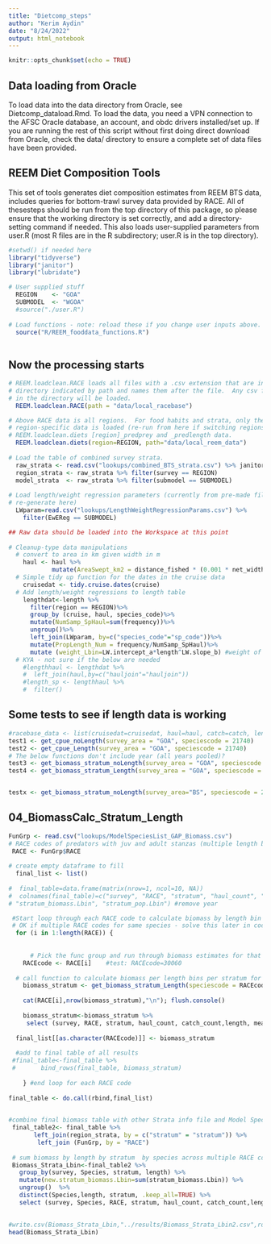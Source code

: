 ```yaml
---
title: "Dietcomp_steps"
author: "Kerim Aydin"
date: "8/24/2022"
output: html_notebook
---
```


```r
knitr::opts_chunk$set(echo = TRUE)
```

## Data loading from Oracle
To load data into the data directory from Oracle, see Dietcomp_dataload.Rmd.  To load the data, you need a VPN connection to the AFSC Oracle database, an account, and obdc drivers installed/set up.  If you are running the rest of this script without first doing direct download from Oracle, check the data/ directory to ensure a complete set of data files have been provided.

## REEM Diet Composition Tools
This set of tools generates diet composition estimates from REEM BTS data, includes queries for bottom-trawl survey data provided by RACE.  All of thesesteps should be run from the top directory of this package, so please ensure that the working directory is set correctly, and add a directory-setting command if needed.  This also loads user-supplied parameters from user.R (most R files are in the R subdirectory; user.R is in the top directory).
```r
#setwd() if needed here
library("tidyverse")
library("janitor") 
library("lubridate")

# User supplied stuff
  REGION    <- "GOA"
  SUBMODEL  <- "WGOA"
  #source("./user.R")
  
# Load functions - note: reload these if you change user inputs above.
  source("R/REEM_fooddata_functions.R")
  
```


## Now the processing starts
```r

# REEM.loadclean.RACE loads all files with a .csv extension that are in the 
# directory indicated by path and names them after the file.  Any csv file
# in the directory will be loaded.
  REEM.loadclean.RACE(path = "data/local_racebase")

# Above RACE data is all regions.  For food habits and strata, only the
# region-specific data is loaded (re-run from here if switching regions).
# REEM.loadclean.diets [region]_predprey and _predlength data.
  REEM.loadclean.diets(region=REGION, path="data/local_reem_data")
  
# Load the table of combined survey strata.  
  raw_strata <- read.csv("lookups/combined_BTS_strata.csv") %>% janitor::clean_names()
  region_strata <- raw_strata %>% filter(survey == REGION)
  model_strata  <- raw_strata %>% filter(submodel == SUBMODEL)
  
# Load length/weight regression parameters (currently from pre-made file, could
# re-generate here)  
  LWparam=read.csv("lookups/LengthWeightRegressionParams.csv") %>%
    filter(EwEReg == SUBMODEL)  

## Raw data should be loaded into the Workspace at this point
  
# Cleanup-type data manipulations
  # convert to area in km given width in m
    haul <- haul %>% 
            mutate(AreaSwept_km2 = distance_fished * (0.001 * net_width)) 
  # Simple tidy up function for the dates in the cruise data  
    cruisedat <- tidy.cruise.dates(cruise) 
  # Add length/weight regressions to length table
    lengthdat<-length %>%
      filter(region == REGION)%>%
      group_by (cruise, haul, species_code)%>%
      mutate(NumSamp_SpHaul=sum(frequency))%>%
      ungroup()%>%
      left_join(LWparam, by=c("species_code"="sp_code"))%>%
      mutate(PropLength_Num = frequency/NumSamp_SpHaul)%>%
      mutate (weight_Lbin=LW.intercept_a*length^LW.slope_b) #weight of fish (sp, haul) in given length bin
  # KYA - not sure if the below are needed  
    #lengthhaul <- lengthdat %>%
    #  left_join(haul,by=c("hauljoin"="hauljoin"))
    #length_sp <- lengthhaul %>%
    #  filter()  
```

## Some tests to see if length data is working
```r

#racebase_data <- list(cruisedat=cruisedat, haul=haul, catch=catch, lengthdat=lengthdat)
test1 <- get_cpue_noLength(survey_area = "GOA", speciescode = 21740)
test2 <- get_cpue_Length(survey_area = "GOA", speciescode = 21740)
# The below functions don't include year (all years pooled)?
test3 <- get_biomass_stratum_noLength(survey_area = "GOA", speciescode = 21740, strata=model_strata) 
test4 <- get_biomass_stratum_Length(survey_area = "GOA", speciescode = 21740) 


testx <- get_biomass_stratum_noLength(survey_area="BS", speciescode = 21740, strata=raw_strata)
```

## 04_BiomassCalc_Stratum_Length
```r

FunGrp <- read.csv("lookups/ModelSpeciesList_GAP_Biomass.csv")
# RACE codes of predators with juv and adult stanzas (multiple length bins) to calculate biomass by length bin (all must be on above list)
 RACE <- FunGrp$RACE
 
# create empty dataframe to fill 
  final_list <- list()
  
#  final_table=data.frame(matrix(nrow=1, ncol=10, NA))
#  colnames(final_table)=c("survey", "RACE", "stratum", "haul_count", "catch_count","length", "mean_wgtLbin_cpue", "mean_numLbin_cpue", 
# "stratum_biomass.Lbin", "stratum_pop.Lbin") #remove year

 #Start loop through each RACE code to calculate biomass by length bin by stratum - 
 # OK if multiple RACE codes for same species - solve this later in code
  for (i in 1:length(RACE)) {
      
         
      # Pick the func group and run through biomass estimates for that species (maybe multiple RACE codes for that species)
    RACEcode <- RACE[i]    #test: RACEcode=30060
  
  # call function to calculate biomass per length bins per stratum for that speciescode
    biomass_stratum <- get_biomass_stratum_Length(speciescode = RACEcode,survey_area = "GOA")  #from 03_get_biomass_stratum_length.R 
    
    cat(RACE[i],nrow(biomass_stratum),"\n"); flush.console()
     
    biomass_stratum<-biomass_stratum %>%
     select (survey, RACE, stratum, haul_count, catch_count,length, mean_wgtLbin_cpue, mean_numLbin_cpue, stratum_biomass.Lbin, stratum_pop.Lbin) #remove year
    
  final_list[[as.character(RACEcode)]] <- biomass_stratum  
     
  #add to final table of all results       
 #final_table<-final_table %>%
 #       bind_rows(final_table, biomass_stratum)
       
    } #end loop for each RACE code
     
final_table <- do.call(rbind,final_list)
  

#combine final biomass table with other Strata info file and Model Species List_GAP_Biomass.csv file (species names)  
 final_table2<- final_table %>%
       left_join(region_strata, by = c("stratum" = "stratum")) %>%
        left_join (FunGrp, by = "RACE")
       
 # sum biomass by length by stratum  by species across multiple RACE codes (if have >1)
 Biomass_Strata_Lbin<-final_table2 %>%
   group_by(survey, Species, stratum, length) %>%
   mutate(new.stratum_biomass.Lbin=sum(stratum_biomass.Lbin)) %>%
   ungroup()  %>%
   distinct(Species,length, stratum, .keep_all=TRUE) %>%
   select (survey, Species, RACE, stratum, haul_count, catch_count,length, mean_wgtLbin_cpue, mean_numLbin_cpue, new.stratum_biomass.Lbin, stratum_pop.Lbin,INPFC_AREA, MAX_DEPTH, REGULATORY_AREA_NAME, NODC, NAME, ECOPATH_PRED) #remove year

  
#write.csv(Biomass_Strata_Lbin,"../results/Biomass_Strata_Lbin2.csv",row.names=F) 
head(Biomass_Strata_Lbin)


```





